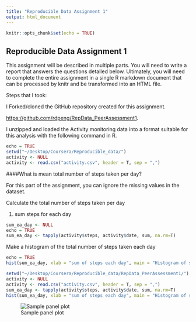 ```yaml
---
title: "Reproducible Data Assignment 1"
output: html_document
---
```


```r
knitr::opts_chunk$set(echo = TRUE)
```

## Reproducible Data Assignment 1

This assignment will be described in multiple parts. You will need to write a report that answers the questions detailed below. Ultimately, you will need to complete the entire assignment in a single R markdown document that can be processed by knitr and be transformed into an HTML file.

Steps that I took:

I Forked/cloned the GitHub repository created for this assignment.

<https://github.com/rdpeng/RepData_PeerAssessment1>.

I unzipped and loaded the Activity monitoring data into a format suitable for this analysis with the following command in R.

```r
echo = TRUE
setwd("~/Desktop/Coursera/Reproducible_data/")
activity <- NULL
activity <- read.csv("activity.csv", header = T, sep = ",")
```

####What is mean total number of steps taken per day?

For this part of the assignment, you can ignore the missing values in the dataset.

Calculate the total number of steps taken per day

1. sum steps for each day 

```r
sum_ea_day <- NULL
echo = TRUE
sum_ea_day <- tapply(activity$steps, activity$date, sum, na.rm=T)
```

Make a histogram of the total number of steps taken each day
```r
echo = TRUE
hist(sum_ea_day, xlab = "sum of steps each day", main = "Histogram of steps taken each day")
```


```r
setwd("~/Desktop/Coursera/Reproducible_data/RepData_PeerAssessment1/")
activity <- NULL
activity <- read.csv("activity.csv", header = T, sep = ",")
sum_ea_day <- tapply(activity$steps, activity$date, sum, na.rm=T)
hist(sum_ea_day, xlab = "sum of steps each day", main = "Histogram of steps taken each day")
``` 

![Sample panel plot](histogram1.png) 



